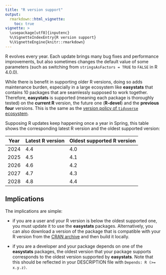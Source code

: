 ```yaml
---
title: "R version support"
output: 
  rmarkdown::html_vignette:
    toc: true
vignette: >
  \usepackage[utf8]{inputenc}
  %\VignetteIndexEntry{R version support}
  %\VignetteEngine{knitr::rmarkdown}
---
```


R evolves every year. Each update brings many bug fixes and performance 
improvements, but also sometimes changes the default value of some parameters
(such as switching from `stringsAsFactors = TRUE` to `FALSE` in R 4.0.0).

While there is benefit in supporting older R versions, doing so adds 
maintenance burden, especially in a large ecosystem like **easystats** that
contains 10 packages that are seamlessly supposed to work together. Therefore,
**easystats** is supported (meaning each package is thoroughly tested) on the
**current R** version, the future one (**R-devel**) and the **previous four**
versions. This is the same as the [version policy of `tidyverse`
ecosystem](https://www.tidyverse.org/blog/2019/04/r-version-support/).

Supposing R updates keep happening once a year in Spring, this table shows the 
corresponding latest R version and the oldest supported version:

| Year | Latest R version | Oldest supported R version |
|------|------------------|----------------------------|
| 2024 | 4.4              | 4.0                        |
| 2025 | 4.5              | 4.1                        |
| 2026 | 4.6              | 4.2                        |
| 2027 | 4.7              | 4.3                        |
| 2028 | 4.8              | 4.4                        |

## Implications

The implications are simple:

* if you are a user and your R version is below the oldest supported one, you
  must update it to use the **easystats** packages. Alternatively, you can
  also download a version of the package that is compatible with your R version
  from the [CRAN archive](https://cran.r-project.org/src/contrib/Archive/) and
  then build it locally.

* if you are a developer and your package depends on one of the **easystats**
  packages, the oldest version that your package supports corresponds to the 
  oldest version supported by **easystats**. Note that this should be reflected
  in your DESCRIPTION file with `Depends: R (>= x.y.z)`.

